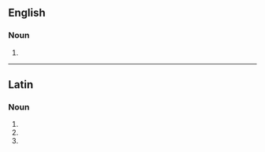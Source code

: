 ==English==

===Noun===
{{head|en|noun plural form}}

# {{plural of|gladius|lang=en}}

----

==Latin==

===Noun===
{{la-noun-form|gladiī}}

# {{inflection of|gladius||gen|s|lang=la}}
# {{inflection of|gladius||nom|p|lang=la}}
# {{inflection of|gladius||voc|p|lang=la}}